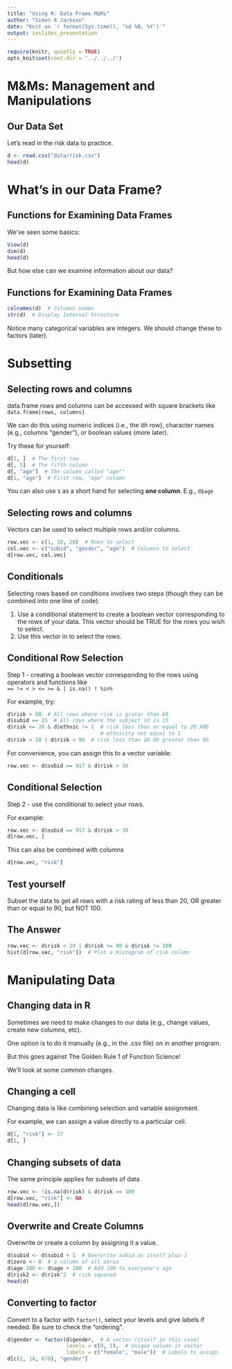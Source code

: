 ```yaml
---
title: "Using R: Data Frame M&Ms"
author: "Simon A Jackson"
date: "Knit on `r format(Sys.time(), '%d %B, %Y')`"
output: ioslides_presentation
---
```


```r
require(knitr, quietly = TRUE)
opts_knit$set(root.dir = '../../../')
```

# M&Ms: Management and Manipulations

## Our Data Set

Let's read in the risk data to practice.

```r
d <- read.csv("data/risk.csv")
head(d)
```

# What's in our Data Frame?

## Functions for Examining Data Frames

We've seen some basics:

```r
View(d)
dim(d)
head(d)
```

But how else can we examine information about our data?

## Functions for Examining Data Frames

```r
colnames(d)  # Columns names
str(d)  # Display Internal Structure
```

Notice many categorical variables are integers. We should change these to factors (later).

# Subsetting

## Selecting rows and columns

data.frame rows and columns can be accessed with square brackets like `data.frame[rows, columns]`

We can do this using numeric indices (i.e., the i*th* row), character names (e.g., columns "gender"), or boolean values (more later).

Try these for yourself:

```r
d[1, ]  # The first row
d[, 5]  # The fifth column
d[, "age"]  # The column called "age""
d[1, "age"]  # First row, "age" column
```

You can also use `$` as a short hand for selecting **one column**. E.g., `d$age`

## Selecting rows and columns

Vectors can be used to select multiple rows and/or columns.

```r
row.vec <- c(1, 10, 20)  # Rows to select
col.vec <- c("subid", "gender", "age")  # Columns to select
d[row.vec, col.vec]
```

## Conditionals

Selecting rows based on conditions involves two steps (though they can be combined into one line of code).

1. Use a conditional statement to create a boolean vector corresponding to the rows of your data. This vector should be TRUE for the rows you wish to select.
2. Use this vector in to select the rows.

## Conditional Row Selection

Step 1 - creating a boolean vector corresponding to the rows using operators and functions like  
`== != < > <= >= & | is.na() ! %in%`

For example, try:

```r
d$risk > 80  # All rows where risk is grater than 80
d$subid == 15  # All rows where the subject id is 15
d$risk <= 20 & d$ethnic != 1  # risk less than or equal to 20 AND
                              # ethnicity not equal to 1
d$risk < 20 | d$risk > 90  # risk less than 20 OR greater than 90
```

For convenience, you can assign this to a vector variable:

```r
row.vec <- d$subid == 917 & d$risk > 30
```

## Conditional Selection

Step 2 - use the conditional to select your rows.

For example:

```r
row.vec <- d$subid == 917 & d$risk > 30
d[row.vec, ]
```

This can also be combined with columns

```r
d[row.vec, "risk"]
```

## Test yourself

Subset the data to get all rows with a risk rating of less than 20, OR greater than or equal to 90, but NOT 100.

## The Answer

```r
row.vec <- d$risk < 20 | d$risk >= 90 & d$risk != 100
hist(d[row.vec, "risk"])  # Plot a Histogram of risk column
```

# Manipulating Data

## Changing data in R

Sometimes we need to make changes to our data (e.g., change values, create new columns, etc).

One option is to do it manually (e.g., in the .csv file) on in another program.

But this goes against The Golden Rule 1 of Function Science!

We'll look at some common changes.

## Changing a cell

Changing data is like combining selection and variable assignment.

For example, we can assign a value directly to a particular cell.

```r
d[1, "risk"] <- 37
d[1, ]
```

## Changing subsets of data

The same principle applies for subsets of data

```r
row.vec <- !is.na(d$risk) & d$risk == 100
d[row.vec, "risk"] <- NA
head(d[row.vec,])
```

## Overwrite and Create Columns

Overwrite or create a column by assigning it a value.

```r
d$subid <- d$subid + 1  # Overwrite subid as itself plus 1
d$zero <- 0  # a column of all zeros
d$age.100 <- d$age + 100  # Add 100 to everyone's age
d$risk2 <- d$risk^2  # risk squared
head(d)
```

## Converting to factor

Convert to a factor with `factor()`, select your levels and give labels if needed. Be sure to check the "ordering".

```r
d$gender <- factor(d$gender,  # A vector (itself in this case)
                   levels = c(0, 1),  # Unique values in vector
                   labels = c("female", "male"))  # Labels to assign
d[c(1, 14, 670), "gender"]
```
